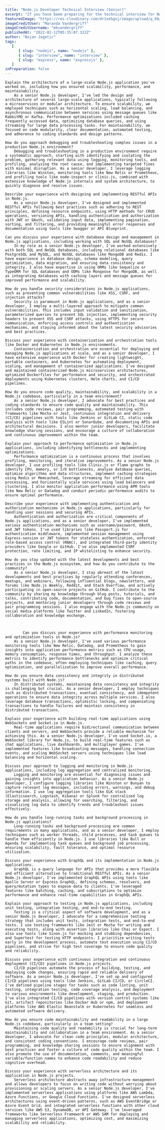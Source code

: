 ```yaml
---
title: "Node.js Developer Technical Interview (Senior)"
excerpt: "If you have beem preparing for the technical interview for Node.js developer position or you just want to affirm your Node.js knowledge feel free to read and refresh your memory."
featuredImage: "https://res.cloudinary.com/dr1sm5gnj/image/upload/q_60/v1645127897/igutech/nodejs_zqmmvh.jpg"
imageCreditUser: "Maranda Vandergriff"
imageCreditUsername: "mkvandergriff"
publishedAt: "2022-02-12T05:35:07.322Z"
author: "Bojan Jagetic"
tags:
   [
      { slug: "nodejs", name: "nodejs" },
      { slug: "interview", name: "interview" },
      { slug: "express", name: "expressjs" },
   ]
inPreparation: false
---
```


    Explain the architecture of a large-scale Node.js application you've worked on, including how you ensured scalability, performance, and maintainability.
        As a senior Node.js developer, I've led the design and architecture of several large-scale applications, typically following a microservices or modular architecture. To ensure scalability, we employed techniques such as horizontal scaling, load balancing, and asynchronous communication between services using message queues like RabbitMQ or Kafka. Performance optimizations included caching frequently accessed data, optimizing database queries, and using streaming for large data processing tasks. For maintainability, we focused on code modularity, clear documentation, automated testing, and adherence to coding standards and design patterns.

    How do you approach debugging and troubleshooting complex issues in a production Node.js environment?
        Debugging and troubleshooting in a production environment require a systematic approach, starting with identifying and isolating the problem, gathering relevant data using logging, monitoring tools, and profiling, analyzing the root cause, and implementing targeted fixes with minimal disruption. As a senior developer, I leverage logging libraries like Winston, monitoring tools like New Relic or Prometheus, and profiling tools like node-inspect or clinic.js, combined with extensive knowledge of Node.js internals and system architecture, to quickly diagnose and resolve issues.

    Describe your experience with designing and implementing RESTful APIs in Node.js.
        As a senior Node.js developer, I've designed and implemented RESTful APIs following best practices such as adhering to REST principles, defining resource endpoints, using HTTP methods for CRUD operations, versioning APIs, handling authentication and authorization with JWT or OAuth, validating input data, implementing pagination, sorting, and filtering, and providing meaningful error responses and documentation using tools like Swagger or API Blueprint.

    Can you discuss your experience with database design and management in Node.js applications, including working with SQL and NoSQL databases?
        In my role as a senior Node.js developer, I've worked extensively with both SQL and NoSQL databases, including relational databases like PostgreSQL and MySQL, and NoSQL databases like MongoDB and Redis. I have experience in database design, schema modeling, query optimization, data migration, and ensuring data consistency and integrity. I also have expertise in using ORMs like Sequelize or TypeORM for SQL databases and ODMs like Mongoose for MongoDB, as well as integrating databases with caching layers and message queues for improved performance and scalability.

    How do you handle security considerations in Node.js applications, such as preventing common vulnerabilities like XSS, CSRF, and injection attacks?
        Security is paramount in Node.js applications, and as a senior developer, I employ a multi-layered approach to mitigate common vulnerabilities. This includes input validation and sanitization, parameterized queries to prevent SQL injection, implementing security headers to prevent XSS and CSRF attacks, using HTTPS for secure communication, enforcing access controls and authentication mechanisms, and staying informed about the latest security advisories and best practices.

    Discuss your experience with containerization and orchestration tools like Docker and Kubernetes in Node.js environments.
        Containerization and orchestration are essential for deploying and managing Node.js applications at scale, and as a senior developer, I have extensive experience with Docker for creating lightweight, portable containers, and Kubernetes for automating deployment, scaling, and management of containerized applications. I've designed and maintained containerized Node.js microservices architectures, optimized Dockerfiles for performance and security, and orchestrated deployments using Kubernetes clusters, Helm charts, and CI/CD pipelines.

    How do you ensure code quality, maintainability, and scalability in a Node.js codebase, particularly in a team environment?
        As a senior Node.js developer, I advocate for best practices and coding standards to ensure code quality and maintainability. This includes code reviews, pair programming, automated testing with frameworks like Mocha or Jest, continuous integration and delivery (CI/CD) pipelines with tools like Jenkins or GitLab CI, static code analysis with tools like ESLint or SonarQube, and documenting APIs and architectural decisions. I also mentor junior developers, facilitate knowledge sharing sessions, and encourage a culture of collaboration and continuous improvement within the team.

    Explain your approach to performance optimization in Node.js applications, including identifying bottlenecks and implementing optimizations.
        Performance optimization is a continuous process that involves profiling, monitoring, and iterative improvements. As a senior Node.js developer, I use profiling tools like Clinic.js or flame graphs to identify CPU, memory, or I/O bottlenecks, analyze database queries, optimize algorithms and data structures, implement caching strategies using Redis or Memcached, leverage streaming for efficient data processing, and horizontally scale services using load balancers and clustering. I also monitor application performance using APM tools like New Relic or Datadog and conduct periodic performance audits to ensure optimal performance.

    Describe your experience with implementing authentication and authorization mechanisms in Node.js applications, particularly for handling user sessions and securing APIs.
        Authentication and authorization are critical components of Node.js applications, and as a senior developer, I've implemented various authentication mechanisms such as username/password, OAuth, and JWT tokens. I've used libraries like Passport.js for authentication middleware, implemented session management using Express-session or JWT tokens for stateless authentication, enforced role-based access control (RBAC), and integrated third-party identity providers like Google or GitHub. I've also implemented CSRF protection, rate limiting, and IP whitelisting to enhance security.

    How do you stay updated with the latest developments and best practices in the Node.js ecosystem, and how do you contribute to the community?
        As a senior Node.js developer, I stay abreast of the latest developments and best practices by regularly attending conferences, meetups, and webinars, following influential blogs, newsletters, and forums like Node.js Weekly, Reddit, and Stack Overflow, and actively participating in open-source projects on GitHub. I contribute to the community by sharing my knowledge through blog posts, tutorials, and talks, contributing code, documentation, and bug fixes to open-source projects, and mentoring junior developers through code reviews and pair programming sessions. I also engage with the Node.js community on social media platforms like Twitter and LinkedIn, fostering collaboration and knowledge exchange.



    	    Can you discuss your experience with performance monitoring and optimization tools in Node.js?
        As a senior Node.js developer, I've used various performance monitoring tools like New Relic, Datadog, and Prometheus to gain insights into application performance metrics such as CPU usage, memory consumption, response times, and throughput. I analyze these metrics to identify performance bottlenecks and optimize critical paths in the codebase, often employing techniques like caching, query optimization, and parallelization to improve overall performance.

    How do you ensure data consistency and integrity in distributed systems built with Node.js?
        In distributed systems, maintaining data consistency and integrity is challenging but crucial. As a senior developer, I employ techniques such as distributed transactions, eventual consistency, and idempotent operations to ensure data integrity across multiple services. I also leverage database transactions, optimistic locking, and compensating transactions to handle failures and maintain consistency in distributed transactions.

    Explain your experience with building real-time applications using WebSockets and Socket.io in Node.js.
        Real-time applications require bidirectional communication between clients and servers, and WebSockets provide a reliable mechanism for achieving this. As a senior Node.js developer, I've used Socket.io, a WebSocket library for Node.js, to build real-time features such as chat applications, live dashboards, and multiplayer games. I've implemented features like broadcasting messages, handling connection events, and scaling WebSocket servers using techniques like load balancing and horizontal scaling.

    Discuss your approach to logging and monitoring in Node.js applications, including log aggregation and centralized monitoring.
        Logging and monitoring are essential for diagnosing issues and gaining insights into application behavior. As a senior Node.js developer, I configure logging libraries like Winston or Bunyan to capture relevant log messages, including errors, warnings, and debug information. I use log aggregation tools like ELK stack (Elasticsearch, Logstash, Kibana) or Splunk for centralized log storage and analysis, allowing for searching, filtering, and visualizing log data to identify trends and troubleshoot issues effectively.

    How do you handle long-running tasks and background processing in Node.js applications?
        Long-running tasks and background processing are common requirements in many applications, and as a senior developer, I employ techniques such as worker threads, child processes, and task queues to handle them efficiently in Node.js. I use libraries like Bull or Agenda for implementing task queues and background job processing, ensuring scalability, fault tolerance, and optimal resource utilization.

    Discuss your experience with GraphQL and its implementation in Node.js applications.
        GraphQL is a query language for APIs that provides a more flexible and efficient alternative to traditional RESTful APIs. As a senior Node.js developer, I've implemented GraphQL APIs using tools like Apollo Server or Express GraphQL, defining schemas, resolvers, and query/mutation types to expose data to clients. I've leveraged features like batching, caching, and subscriptions to optimize performance and enhance real-time capabilities in GraphQL APIs.

    Explain your approach to testing in Node.js applications, including unit testing, integration testing, and end-to-end testing.
        Testing is a critical aspect of software development, and as a senior Node.js developer, I advocate for a comprehensive testing strategy that includes unit tests, integration tests, and end-to-end tests. I use testing frameworks like Jest or Mocha for writing and executing tests, along with assertion libraries like Chai or Expect. I also use tools like Sinon.js for mocking and stubbing dependencies, and Supertest for testing HTTP endpoints. I prioritize writing tests early in the development process, automate test execution using CI/CD pipelines, and strive for high test coverage to ensure code quality and reliability.

    Discuss your experience with continuous integration and continuous deployment (CI/CD) pipelines in Node.js projects.
        CI/CD pipelines automate the process of building, testing, and deploying code changes, ensuring rapid and reliable delivery of software. As a senior Node.js developer, I've set up and configured CI/CD pipelines using tools like Jenkins, GitLab CI/CD, or CircleCI. I've defined pipeline stages for tasks such as code linting, unit testing, integration testing, code coverage analysis, and deployment to various environments like development, staging, and production. I've also integrated CI/CD pipelines with version control systems like Git, artifact repositories like Docker Hub or npm, and deployment platforms like AWS Elastic Beanstalk or Kubernetes for seamless and automated software delivery.

    How do you ensure code maintainability and readability in a large Node.js codebase, particularly in a team setting?
        Maintaining code quality and readability is crucial for long-term maintainability and collaboration in a team environment. As a senior developer, I advocate for clean code principles, modular architecture, and consistent coding conventions. I encourage code reviews, pair programming, and knowledge sharing sessions to ensure alignment with best practices and foster a culture of code quality within the team. I also promote the use of documentation, comments, and meaningful variable/function names to enhance code readability and reduce cognitive overhead.

    Discuss your experience with serverless architecture and its application in Node.js projects.
        Serverless architecture abstracts away infrastructure management and allows developers to focus on writing code without worrying about provisioning or scaling servers. As a senior Node.js developer, I've implemented serverless applications using platforms like AWS Lambda, Azure Functions, or Google Cloud Functions. I've designed serverless architectures using event-driven patterns, such as AWS EventBridge or Azure Event Grid, and integrated serverless functions with other cloud services like AWS S3, DynamoDB, or API Gateway. I've leveraged frameworks like Serverless Framework or AWS SAM for deploying and managing serverless applications, optimizing cost, and maximizing scalability and reliability.
